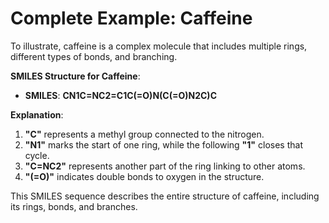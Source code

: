 # Complete Example: Caffeine

To illustrate, caffeine is a complex molecule that includes multiple rings, different types of bonds, and branching.

**SMILES Structure for Caffeine**:
- **SMILES**: **CN1C=NC2=C1C(=O)N(C(=O)N2C)C**

**Explanation**:
1. **"C"** represents a methyl group connected to the nitrogen.
2. **"N1"** marks the start of one ring, while the following **"1"** closes that cycle.
3. **"C=NC2"** represents another part of the ring linking to other atoms.
4. **"(=O)"** indicates double bonds to oxygen in the structure.

This SMILES sequence describes the entire structure of caffeine, including its rings, bonds, and branches.
